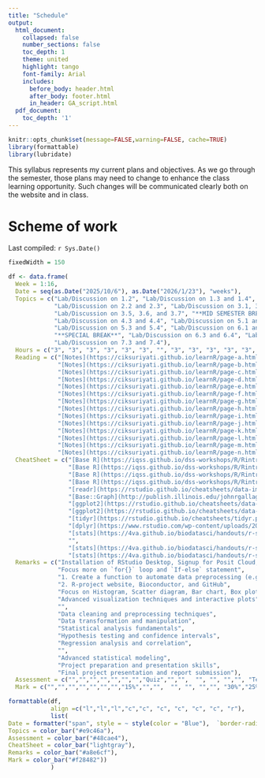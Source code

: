 ```yaml
---
title: "Schedule"
output:
  html_document:
    collapsed: false
    number_sections: false
    toc_depth: 1
    theme: united
    highlight: tango
    font-family: Arial
    includes:
      before_body: header.html
      after_body: footer.html
      in_header: GA_script.html
  pdf_document:
    toc_depth: '1'
---
```


```r
knitr::opts_chunk$set(message=FALSE,warning=FALSE, cache=TRUE)
library(formattable)
library(lubridate)
```

This syllabus represents my current plans and objectives. As we go through the semester, those plans may need to change to enhance the class learning opportunity. Such changes will be communicated clearly both on the website and in class.


# Scheme of work

Last compiled: `r Sys.Date()`

```r
fixedWidth = 150

df <- data.frame(
  Week = 1:16,
  Date = seq(as.Date("2025/10/6"), as.Date("2026/1/23"), "weeks"),
  Topics = c("Lab/Discussion on 1.2", "Lab/Discussion on 1.3 and 1.4", "Lab/Discussion on 2.1 and 2.2", 
             "Lab/Discussion on 2.2 and 2.3", "Lab/Discussion on 3.1, 3.2, 3.3, and 3.4", 
             "Lab/Discussion on 3.5, 3.6, and 3.7", "**MID SEMESTER BREAK**", "Lab/Discussion on 4.1 and 4.2", 
             "Lab/Discussion on 4.3 and 4.4", "Lab/Discussion on 5.1 and 5.2", 
             "Lab/Discussion on 5.3 and 5.4", "Lab/Discussion on 6.1 and 6.2", 
             "**SPECIAL BREAK**", "Lab/Discussion on 6.3 and 6.4", "Lab/Discussion on 7.1 and 7.2", 
             "Lab/Discussion on 7.3 and 7.4"),
  Hours = c("3", "3", "3", "3", "3", "3", "", "3", "3", "3", "3", "3", "", "3", "3", "3"),
  Reading = c("[Notes](https://ciksuriyati.github.io/learnR/page-a.html)", 
              "[Notes](https://ciksuriyati.github.io/learnR/page-b.html)", 
              "[Notes](https://ciksuriyati.github.io/learnR/page-c.html)", 
              "[Notes](https://ciksuriyati.github.io/learnR/page-d.html)", 
              "[Notes](https://ciksuriyati.github.io/learnR/page-e.html)", 
              "[Notes](https://ciksuriyati.github.io/learnR/page-f.html)", "",
              "[Notes](https://ciksuriyati.github.io/learnR/page-g.html)", 
              "[Notes](https://ciksuriyati.github.io/learnR/page-h.html)", 
              "[Notes](https://ciksuriyati.github.io/learnR/page-i.html)", 
              "[Notes](https://ciksuriyati.github.io/learnR/page-j.html)", 
              "[Notes](https://ciksuriyati.github.io/learnR/page-k.html)", "",
              "[Notes](https://ciksuriyati.github.io/learnR/page-l.html)", 
              "[Notes](https://ciksuriyati.github.io/learnR/page-m.html)",
              "[Notes](https://ciksuriyati.github.io/learnR/page-n.html)"),
  CheatSheet = c("[Base R](https://iqss.github.io/dss-workshops/R/Rintro/base-r-cheat-sheet.pdf)", 
                 "[Base R](https://iqss.github.io/dss-workshops/R/Rintro/base-r-cheat-sheet.pdf)", 
                 "[Base R](https://iqss.github.io/dss-workshops/R/Rintro/base-r-cheat-sheet.pdf)", 
                 "[Base R](https://iqss.github.io/dss-workshops/R/Rintro/base-r-cheat-sheet.pdf)", 
                 "[readr](https://rstudio.github.io/cheatsheets/data-import.pdf)", 
                 "[Base::Graph](http://publish.illinois.edu/johnrgallagher/files/2015/10/BaseGraphicsCheatsheet.pdf)", "",
                 "[ggplot2](https://rstudio.github.io/cheatsheets/data-visualization.pdf)", 
                 "[ggplot2](https://rstudio.github.io/cheatsheets/data-visualization.pdf)", 
                 "[tidyr](https://rstudio.github.io/cheatsheets/tidyr.pdf)", 
                 "[dplyr](https://www.rstudio.com/wp-content/uploads/2015/02/data-wrangling-cheatsheet.pdf)", 
                 "[stats](https://4va.github.io/biodatasci/handouts/r-stats-cheatsheet.pdf)", "",
                 "", 
                 "[stats](https://4va.github.io/biodatasci/handouts/r-stats-cheatsheet.pdf)",
                 "[stats](https://4va.github.io/biodatasci/handouts/r-stats-cheatsheet.pdf)"),
  Remarks = c("Installation of RStudio Desktop, Signup for Posit Cloud, Google Colab, and Kaggle",
              "Focus more on `for{}` loop and `If-else` statement",
              "1. Create a function to automate data preprocessing (e.g., Missing value detection, etc.)",
              "2. R-project website, Bioconductor, and GitHub",
              "Focus on Histogram, Scatter diagram, Bar chart, Box plot, and Line chart",
              "Advanced visualization techniques and interactive plots",
              "",
              "Data cleaning and preprocessing techniques",
              "Data transformation and manipulation",
              "Statistical analysis fundamentals",
              "Hypothesis testing and confidence intervals",
              "Regression analysis and correlation",
              "",
              "Advanced statistical modeling",
              "Project preparation and presentation skills",
              "Final project presentation and report submission"),
  Assessment = c("","","","","","","","Quiz","","",  "", "", "","", "Test","Presentation & Report"),
  Mark = c("","","","","","","","15%","","",  "", "", "","", "30%","25% & 30%"))

formattable(df, 
            align =c("l","l","l","c","c", "c", "c", "c", "c", "r"), 
            list(
Date = formatter("span", style = ~ style(color = "Blue"),  `border-radius` = "4px", `padding-right` = "2px") ,
Topics = color_bar("#e9c46a"),
Assessment = color_bar("#48cae4"),
CheatSheet = color_bar("lightgray"),
Remarks = color_bar("#a8e6cf"),
Mark = color_bar("#f28482"))
            )

```

